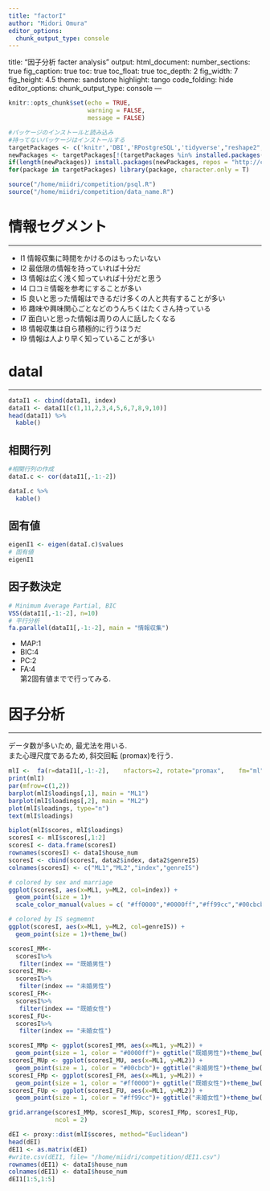 ```yaml
---
title: "factorI"
author: "Midori Omura"
editor_options: 
  chunk_output_type: console
---
```

title: "因子分析 facter analysis"
output:
  html_document:
    number_sections: true
    fig_caption: true
    toc: true
    toc_float: true
    toc_depth: 2
    fig_width: 7
    fig_height: 4.5
    theme: sandstone
    highlight: tango
    code_folding: hide
editor_options: 
  chunk_output_type: console
---

```r
knitr::opts_chunk$set(echo = TRUE, 
                      warning = FALSE,
                      message = FALSE)
```


```r
#パッケージのインストールと読み込み
#持ってないパッケージはインストールする
targetPackages <- c('knitr','DBI','RPostgreSQL','tidyverse',"reshape2","lubridate","dbplot","DT","gridExtra","fmsb","corrplot","graphics","GGally","psych", "GPArotation") 
newPackages <- targetPackages[!(targetPackages %in% installed.packages()[,"Package"])]
if(length(newPackages)) install.packages(newPackages, repos = "http://cran.us.r-project.org")
for(package in targetPackages) library(package, character.only = T)

source("/home/miidri/competition/psql.R")
source("/home/miidri/competition/data_name.R")

```


# 情報セグメント
***
- I1 情報収集に時間をかけるのはもったいない
- I2 最低限の情報を持っていれば十分だ
- I3 情報は広く浅く知っていれば十分だと思う
- I4 口コミ情報を参考にすることが多い
- I5 良いと思った情報はできるだけ多くの人と共有することが多い
- I6 趣味や興味関心ごとなどのうんちくはたくさん持っている
- I7 面白いと思った情報は周りの人に話したくなる
- I8 情報収集は自ら積極的に行うほうだ
- I9 情報は人より早く知っていることが多い  

# dataI
***

```r
dataI1 <- cbind(dataI1, index)
dataI1 <- dataI1[c(1,11,2,3,4,5,6,7,8,9,10)]
head(dataI1) %>% 
  kable()
```


## 相関行列
```r
#相関行列の作成
dataI.c <- cor(dataI1[,-1:-2])

dataI.c %>% 
  kable()
```
  
## 固有値
```r
eigenI1 <- eigen(dataI.c)$values
# 固有値
eigenI1
```

## 因子数決定
```r
# Minimum Average Partial, BIC
VSS(dataI1[,-1:-2], n=10)
# 平行分析
fa.parallel(dataI1[,-1:-2], main = "情報収集")
```
  
- MAP:1  
- BIC:4  
- PC:2  
- FA:4  
第2固有値までで行ってみる.

# 因子分析
***
データ数が多いため, 最尤法を用いる.  
また心理尺度であるため, 斜交回転 (promax)を行う.  

```r
mlI	<-	fa(r=dataI1[,-1:-2],	nfactors=2,	rotate="promax",	fm="ml")
print(mlI)
par(mfrow=c(1,2)) 
barplot(mlI$loadings[,1], main = "ML1") 
barplot(mlI$loadings[,2], main = "ML2") 
plot(mlI$loadings, type="n")
text(mlI$loadings) 
```

```r
biplot(mlI$scores, mlI$loadings)
scoresI <- mlI$scores[,1:2]
scoresI <- data.frame(scoresI)
rownames(scoresI) <- dataI$house_num
scoresI <- cbind(scoresI, data2$index, data2$genreIS)
colnames(scoresI) <- c("ML1","ML2","index","genreIS")

# colored by sex and marriage
ggplot(scoresI, aes(x=ML1, y=ML2, col=index)) +
  geom_point(size = 1)+
  scale_color_manual(values = c( "#ff0000","#0000ff","#ff99cc","#00cbcb"))+theme_bw()
```

```r
# colored by IS segmemnt
ggplot(scoresI, aes(x=ML1, y=ML2, col=genreIS)) +
  geom_point(size = 1)+theme_bw()
```

```r
scoresI_MM<-
  scoresI%>% 
   filter(index == "既婚男性")
scoresI_MU<-
  scoresI%>% 
   filter(index == "未婚男性")
scoresI_FM<-
  scoresI%>% 
   filter(index == "既婚女性")
scoresI_FU<-
  scoresI%>% 
   filter(index == "未婚女性")

scoresI_MMp <- ggplot(scoresI_MM, aes(x=ML1, y=ML2)) +
  geom_point(size = 1, color = "#0000ff")+ ggtitle("既婚男性")+theme_bw()
scoresI_MUp <- ggplot(scoresI_MU, aes(x=ML1, y=ML2)) +
  geom_point(size = 1, color = "#00cbcb")+ ggtitle("未婚男性")+theme_bw()
scoresI_FMp <- ggplot(scoresI_FM, aes(x=ML1, y=ML2)) +
  geom_point(size = 1, color = "#ff0000")+ ggtitle("既婚女性")+theme_bw()
scoresI_FUp <- ggplot(scoresI_FU, aes(x=ML1, y=ML2)) +
  geom_point(size = 1, color = "#ff99cc")+ ggtitle("未婚女性")+theme_bw()

grid.arrange(scoresI_MMp, scoresI_MUp, scoresI_FMp, scoresI_FUp,
             ncol = 2)
```


```r
dEI <- proxy::dist(mlI$scores, method="Euclidean")
head(dEI)
dEI1 <- as.matrix(dEI)
#write.csv(dEI1, file= "/home/miidri/competition/dEI1.csv")
rownames(dEI1) <- dataI$house_num
colnames(dEI1) <- dataI$house_num
dEI1[1:5,1:5]
```



